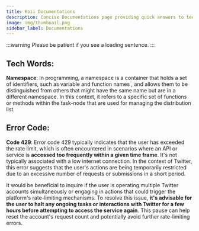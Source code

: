 ```yaml
---
title: Koii Documentations
description: Concise Documentations page providing quick answers to tech words related to Koii network
image: img/thumbnail.png
sidebar_label: Documentations
---
```


<TasksComponent />

:::warning
Please be patient if you see a loading sentence.
:::

## Tech Words:

**Namespace**: In programming, a namespace is a container that holds a set of identifiers, such as variable and function names
, and allows them to be distinguished from others that might have the same name but are in a different namespace. In this context, it refers to a specific set of functions or methods within the task-node that are used for managing the distribution list.

## Error Code:

**Code 429**: Error code 429 typically indicates that the user has exceeded the rate limit, which is often encountered in scenarios where an API or service is **accessed too frequently within a given time frame**. It's not typically associated with a low internet connection. In the context of Twitter, this error suggests that the user's actions are being temporarily restricted due to an excessive number of requests or submissions in a short period.

It would be beneficial to inquire if the user is operating multiple Twitter accounts simultaneously or engaging in actions that could trigger the platform's rate-limiting mechanisms. To resolve this issue, **it's advisable for the user to halt any ongoing tasks or interactions with Twitter for a few hours before attempting to access the service again**. This pause can help reset the account's request count and potentially avoid further rate-limiting errors.
